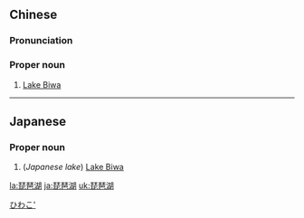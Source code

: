 ==Chinese==
{{zh-forms|type=21}}

===Pronunciation===
{{zh-pron
|m=Pípáhú
|c=pei4 paa4-2 wu4
|cat=pn
}}

===Proper noun===
{{zh-proper noun}}

# [[Lake Biwa]]

{{zh-cat|Lakes}}

----

==Japanese==
{{ja-kanjitab|び|わ|こ|yomi=o}}

===Proper noun===
{{ja-pos|proper|びわこ}}

# (''Japanese lake'') [[Lake Biwa]]
#: {{ja-usex|琵琶湖は、日本で最も大きい湖です。|'''びわこ''' は、 にほん で もっと も おおき.い みず.うみ です。|Lake Biwa is the largest lake in Japan.}}

[[Category:ja:Lakes|ひわこ']]

[[la:琵琶湖]]
[[ja:琵琶湖]]
[[uk:琵琶湖]]